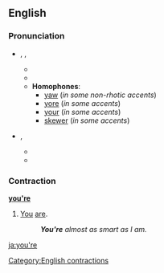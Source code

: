 ==English==

===Pronunciation===
*{{IPA|/jɔː(r)/}}, {{SAMPA|/jO:(r)/}}, {{AHD|yôr}}
**{{audio|en-us-you're.ogg|Audio (US)}}
**{{rhymes|ɔː(r)}}
**'''Homophones''':
***[[yaw]] (''in some non-rhotic accents'')
***[[yore]] (''in some accents'')
***[[your]] (''in some accents'')<!-- is this a homophone to this pronunciation sometimes?-->
***[[skewer]] (''in some accents'')

*{{IPA|/jʊə(r)/}}, {{SAMPA|/jU@(r)/}}
**{{audio|en-us-you're2.ogg|Audio (US)}}
**{{rhymes|ʊə(r)}}

===Contraction===
'''[[you]][['re]]''' 

# [[You]] [[are]].
#:'''''You're''' almost as smart as I am.''

[[Category:English contractions]]

[[ja:you're]]